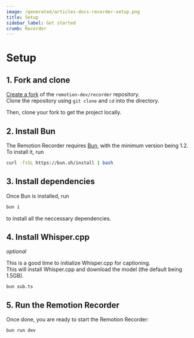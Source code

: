 ```yaml
---
image: /generated/articles-docs-recorder-setup.png
title: Setup
sidebar_label: Get started
crumb: Recorder
---
```


# Setup

## 1. Fork and clone

[Create a fork](https://github.com/remotion-dev/recorder/fork) of the `remotion-dev/recorder` repository.  
Clone the repository using `git clone` and `cd` into the directory.

Then, clone your fork to get the project locally.

## 2. Install Bun

The Remotion Recorder requires [Bun](https://bun.sh/), with the minimum version being 1.2. To install it, run

```bash
curl -fsSL https://bun.sh/install | bash
```

## 3. Install dependencies

Once Bun is installed, run

```bash
bun i
```

to install all the neccessary dependencies.

## 4. Install Whisper.cpp

_optional_

This is a good time to initialize Whisper.cpp for captioning.  
This will install Whisper.cpp and download the model (the default being 1.5GB).

```
bun sub.ts
```

## 5. Run the Remotion Recorder

Once done, you are ready to start the Remotion Recorder:

```bash
bun run dev
```
